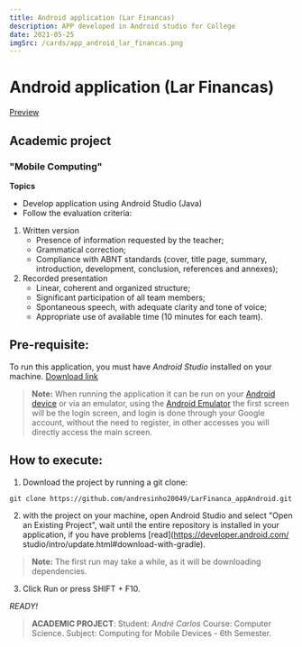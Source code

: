 ```yaml
---
title: Android application (Lar Financas)
description: APP developed in Android studio for College
date: 2021-05-25
imgSrc: /cards/app_android_lar_financas.png
---
```


# Android application (Lar Financas)
[Preview](https://www.youtube.com/watch?v=eCiFeD8Mpek)

## Academic project
### "Mobile Computing"
**Topics**
- Develop application using Android Studio (Java)
- Follow the evaluation criteria:
1. Written version
     - Presence of information requested by the teacher;
     - Grammatical correction;
     - Compliance with ABNT standards (cover, title page, summary, introduction, development, conclusion, references and annexes);
2. Recorded presentation
     - Linear, coherent and organized structure;
     - Significant participation of all team members;
     - Spontaneous speech, with adequate clarity and tone of voice;
     - Appropriate use of available time (10 minutes for each team).

## Pre-requisite:
To run this application, you must have *Android Studio* installed on your machine.
[Download link](https://developer.android.com/studio)

> **Note:**
  When running the application it can be run on your [Android device](https://developer.android.com/studio/run/device) or via an emulator, using the [Android Emulator](https://developer.android.com/studio/run/emulator) the first screen will be the login screen, and login is done through your Google account, without the need to register, in other accesses you will directly access the main screen.


## How to execute:
1. Download the project by running a git clone:
```git
git clone https://github.com/andresinho20049/LarFinanca_appAndroid.git
```

2. with the project on your machine, open Android Studio and select "Open an Existing Project", wait until the entire repository is installed in your application, if you have problems [read](https://developer.android.com/ studio/intro/update.html#download-with-gradle).

> **Note:**
> The first run may take a while, as it will be downloading dependencies.

3. Click Run or press SHIFT + F10.


*READY!*


> **ACADEMIC PROJECT**:
> Student: *André Carlos*
> Course: Computer Science.
> Subject: Computing for Mobile Devices - 6th Semester.